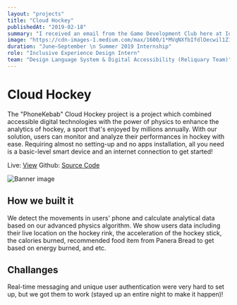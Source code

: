 ```yaml
---
layout: "projects"
title: "Cloud Hockey"
publishedAt: "2019-02-18"
summary: "I received an email from the Game Development Club here at Iowa State about there upcoming Game Jam."
image: "https://cdn-images-1.medium.com/max/1600/1*MVqNXfbIfdlOecwil1Z1Fg.png"
duration: "June–September \n Summer 2019 Internship"
role: "Inclusive Experience Design Intern"
team: "Design Language System & Digital Accessibility (Reliquary Team)"
---
```


# Cloud Hockey

The "PhoneKebab" Cloud Hockey project is a project which combined accessible digital technologies with the power of physics to enhance the analytics of hockey, a sport that's enjoyed by millions annually. With our solution, users can monitor and analyze their performances in hockey with ease. Requiring almost no setting-up and no apps installation, all you need is a basic-level smart device and an internet connection to get started!

Live: [View](https://jonathannsegal.github.io/cloud_hockey/)
Github: [Source Code](https://github.com/Jonathannsegal/cloud_hockey)

![Banner image](/static/images/pickhacks.png)

## How we built it

We detect the movements in users' phone and calculate analytical data based on our advanced physics algorithm. We show users data including their live location on the hockey rink, the acceleration of the hockey stick, the calories burned, recommended food item from Panera Bread to get based on energy burned, and etc.

## Challanges

Real-time messaging and unique user authentication were very hard to set up, but we got them to work (stayed up an entire night to make it happen)!
